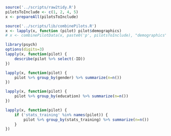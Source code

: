 ```r
source('../scripts/raw2tidy.R')
pilotsToInclude <- c(1, 2, 4, 5)
x <- prepareAll(pilotsToInclude)
```

```r
source('../scripts/lib/combinePilots.R')
x <- lapply(x, function (pilot) pilot$demographics)
# x <- combinePilotData(x, paste0('p', pilotsToInclude), "demographics")
```

```r
library(psych)
options(digits=3)
lapply(x, function(pilot) {
    describe(pilot %>% select(-ID))
})
```

```r
lapply(x, function(pilot) {
    pilot %>% group_by(gender) %>% summarize(n=n())
})
```

```r
lapply(x, function(pilot) {
    pilot %>% group_by(education) %>% summarize(n=n())
})
```

```r
lapply(x, function(pilot) {
    if ('stats_training' %in% names(pilot)) {
        pilot %>% group_by(stats_training) %>% summarize(n=n())
    }
})
```